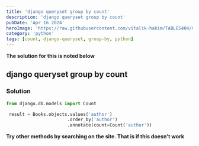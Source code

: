 ```yaml
---
title: 'django queryset group by count'
description: 'django queryset group by count'
pubDate: 'Apr 16 2024'
heroImage: 'https://raw.githubusercontent.com/vitalik-hakim/TABLES404/main/error_b/python.jpg'
category: 'python'
tags: [count, django-queryset, group-by, python]
---
```


**The solution for this is noted below**

## django queryset group by count

### Solution

```python
from django.db.models import Count

 result = Books.objects.values('author')
                       .order_by('author')
                       .annotate(count=Count('author'))
```

**Try other methods by searching on the site. That is if this doesn't work**

